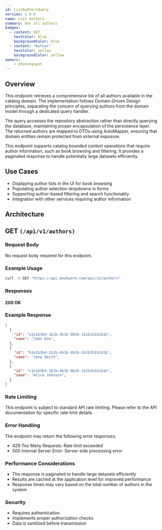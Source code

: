 ```yaml
---
id: ListAuthorsQuery
version: 1.0.0
name: List Authors
summary: Get all authors
badges:
  - content: GET
    textColor: blue
    backgroundColor: blue
  - content: "Author"
    textColor: yellow
    backgroundColor: yellow
owners:
    - nhanxnguyen
---
```


## Overview

This endpoint retrieves a comprehensive list of all authors available in the catalog domain. The implementation follows Domain-Driven Design principles, separating the concern of querying authors from the domain model through a dedicated query handler.

The query accesses the repository abstraction rather than directly querying the database, maintaining proper encapsulation of the persistence layer. The returned authors are mapped to DTOs using AutoMapper, ensuring that domain entities remain protected from external exposure.

This endpoint supports catalog bounded context operations that require author information, such as book browsing and filtering. It provides a paginated response to handle potentially large datasets efficiently.

## Use Cases

- Displaying author lists in the UI for book browsing
- Populating author selection dropdowns in forms
- Supporting author-based filtering and search functionality
- Integration with other services requiring author information

## Architecture

<NodeGraph />

## GET `(/api/v1/authors)`

### Request Body

No request body required for this endpoint.

### Example Usage

```bash
curl -X GET "https://api.bookworm.com/api/v1/authors"
```

### Responses

#### <span className="text-green-500">200 OK</span>

<SchemaViewer file="response-200.json" maxHeight="500" id="response-200" />

### Example Response

```json title="200 OK"
[
  {
    "id": "a1e1b3b4-1b1b-4b1b-9b1b-1b1b1b1b1b1b",
    "name": "John Doe",
  },
  {
    "id": "b1e1b3b4-1b1b-4b1b-9b1b-1b1b1b1b1b1b",
    "name": "Jane Smith",
  },
  {
    "id": "c1e1b3b4-1b1b-4b1b-9b1b-1b1b1b1b1b1b",
    "name": "Alice Johnson",
  }
]
```

### Rate Limiting

This endpoint is subject to standard API rate limiting. Please refer to the API documentation for specific rate limit details.

### Error Handling

The endpoint may return the following error responses:
- 429 Too Many Requests: Rate limit exceeded
- 500 Internal Server Error: Server-side processing error

### Performance Considerations

- The response is paginated to handle large datasets efficiently
- Results are cached at the application level for improved performance
- Response times may vary based on the total number of authors in the system

### Security

- Requires authentication
- Implements proper authorization checks
- Data is sanitized before transmission
